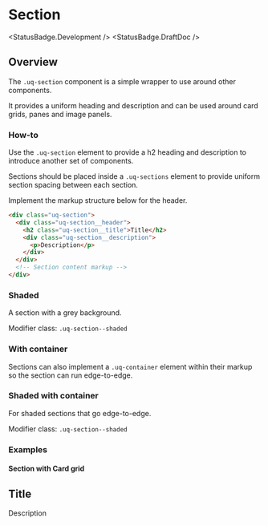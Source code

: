 
# Section

<StatusBadge.Development />
<StatusBadge.DraftDoc />

## Overview

The `.uq-section` component is a simple wrapper to use around other components.

It provides a uniform heading and description and can be used around card grids,
panes and image panels.

### How-to

Use the `.uq-section` element to provide a h2 heading and
description to introduce another set of components.

Sections should be placed inside a `.uq-sections` element to provide uniform
section spacing between each section.

Implement the markup structure below for the header.

<Canvas withSource="none">
  <Story id="components-section--section" />
</Canvas>

```html
<div class="uq-section">
  <div class="uq-section__header">
    <h2 class="uq-section__title">Title</h2>
    <div class="uq-section__description">
      <p>Description</p>
    </div>
  </div>
  <!-- Section content markup -->
</div>
```

### Shaded

A section with a grey background.

Modifier class: `.uq-section--shaded`

<Canvas withSource="none">
  <Story id="components-section--shaded" />
</Canvas>

### With container

Sections can also implement a `.uq-container` element within their markup so the
section can run edge-to-edge.

<Canvas withSource="none">
  <Story id="components-section--container" />
</Canvas>

### Shaded with container

For shaded sections that go edge-to-edge.

Modifier class: `.uq-section--shaded`

<Canvas withSource="none">
  <Story id="components-section--shaded-container" />
</Canvas>

### Examples

#### Section with Card grid

<Canvas withSource="none">
  <div class="uq-section">
    <div class="uq-section__header">
      <h2 class="uq-section__title">Title</h2>
      <div class="uq-section__description">
        <p>Description</p>
      </div>
    </div>
    <div class="uq-card-grid uq-card-grid--target-3x">
      <div class="uqds-layout-demo-card"></div>
      <div class="uqds-layout-demo-card"></div>
      <div class="uqds-layout-demo-card"></div>
      <div class="uqds-layout-demo-card"></div>
      <div class="uqds-layout-demo-card"></div>
      <div class="uqds-layout-demo-card"></div>
    </div>
  </div>
</Canvas>
